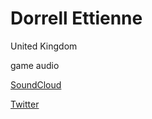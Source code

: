 # Dorrell Ettienne

<Location>

United Kingdom

</Location>

<Skills>

game audio

</Skills>

<Personal>

[SoundCloud](https://soundcloud.com/dorrell-ettienne)

[Twitter](https://twitter.com/DorrellEttienne)

</Personal>


